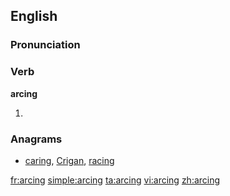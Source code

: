 ==English==

===Pronunciation===
{{rfp|lang=en}}

===Verb===
'''arcing'''

# {{present participle of|[[arc]]}}

===Anagrams===
* [[caring#English|caring]], [[Crigan#English|Crigan]], [[racing#English|racing]]

[[fr:arcing]]
[[simple:arcing]]
[[ta:arcing]]
[[vi:arcing]]
[[zh:arcing]]